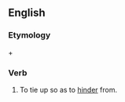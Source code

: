 ==English==

===Etymology===
{{L.}} {{term|ab}} + {{term|ligatus|tr=past participle of ''[[ligare]]''||to tie}}

===Verb===
{{en-verb|abligat|es}}

# {{obsolete}} To tie up so as to [[hinder]] from.